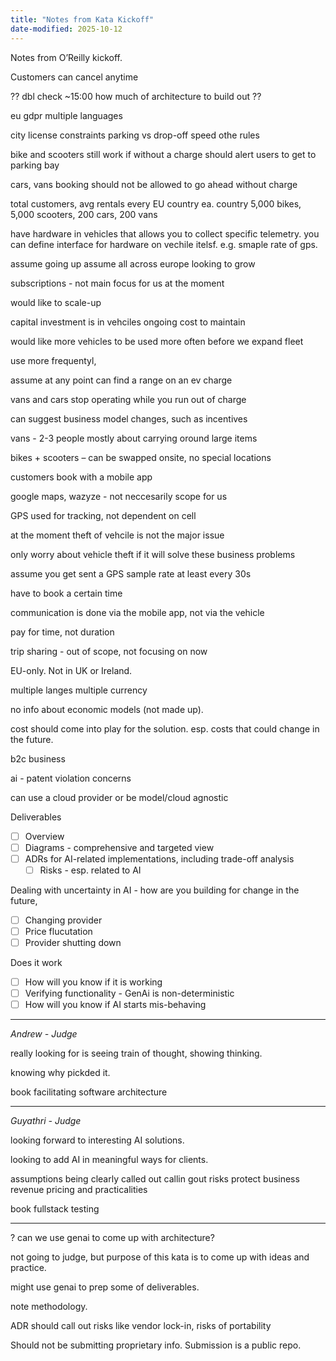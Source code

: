 ```yaml
---
title: "Notes from Kata Kickoff"
date-modified: 2025-10-12
---
```


<!-- _**Raw running notes from O'Reilly Architecture Katas Kickoff**_ -->

Notes from O'Reilly kickoff.

Customers can cancel anytime

?? dbl check ~15:00 how much of architecture to build out ??

eu
gdpr
multiple languages

city license constraints
parking vs drop-off
speed
othe rules

bike and scooters still work if without a charge
should alert users to get to parking bay

cars, vans booking should not be allowed to go ahead without charge

total customers, avg rentals
every EU country
ea. country 5,000 bikes, 5,000 scooters, 200 cars, 200 vans

have hardware in vehicles that allows you to collect specific telemetry.
you can define interface for hardware on vechile itelsf. e.g. smaple rate of gps.

assume going up
assume all across europe
looking to grow

subscriptions - not main focus for us at the moment

would like to scale-up

capital investment is in vehciles
ongoing cost to maintain

would like more vehicles to be used more often before we expand fleet

use more frequentyl, 

assume at any point can find a range on an ev charge

vans and cars stop operating while you run out of charge

can suggest business model changes, such as incentives

vans - 2-3 people
mostly about carrying oround large items

bikes + scooters -- can be swapped onsite, no special locations

customers book with a mobile app

google maps, wazyze - not neccesarily scope for us

GPS used for tracking, not dependent on cell

at the moment theft of vehcile is not the major issue

only worry about vehicle theft if it will solve these business problems

assume you get sent a GPS sample rate at least every 30s

have to book a certain time

communication is done via the mobile app, not via the vehicle

pay for time, not duration

trip sharing - out of scope, not focusing on now

EU-only.  Not in UK or Ireland.

multiple langes
multiple currency

no info about economic models (not made up).

cost should come into play for the solution.
esp. costs that could change in the future. 

b2c business

ai - patent violation concerns

can use a cloud provider or be model/cloud agnostic

Deliverables

- [ ] Overview
- [ ] Diagrams - comprehensive and targeted view
- [ ] ADRs for AI-related implementations, including trade-off analysis 
    - [ ] Risks - esp. related to AI

Dealing with uncertainty in AI - how are you building for change in the future,

- [ ] Changing provider
- [ ] Price flucutation
- [ ] Provider shutting down

Does it work

- [ ] How will you know if it is working
- [ ] Verifying functionality - GenAi is non-deterministic
- [ ] How will you know if AI starts mis-behaving

---

_Andrew - Judge_

really looking for is seeing train of thought, showing thinking.

knowing why pickded it.

book facilitating software architecture

---

_Guyathri - Judge_

looking forward to interesting AI solutions.

looking to add AI in meaningful ways for clients.

assumptions being clearly called out
callin gout risks
protect business revenue
pricing and practicalities

book fullstack testing

---

? can we use genai to come up with architecture?

not going to judge, but purpose of this kata is to come up with ideas and practice.

might use genai to prep some of deliverables.

note methodology.

ADR should call out risks like vendor lock-in, risks of portability

Should not be submitting proprietary info.  Submission is a public repo.

